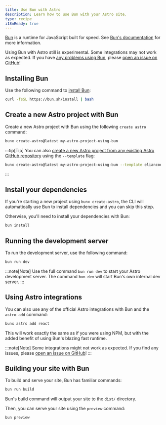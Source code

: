 ```yaml
---
title: Use Bun with Astro
description: Learn how to use Bun with your Astro site.
type: recipe
i18nReady: true
---
```


[Bun](https://bun.sh/) is a runtime for JavaScript built for speed. See [Bun's documentation](https://bun.sh/docs) for more information.

Using Bun with Astro still is experimental. Some integrations may not work as expected. If you have [any problems using Bun](https://github.com/oven-sh/bun/issues/new/choose), please [open an issue on GitHub](https://github.com/withastro/astro/issues/new/choose)!

## Installing Bun

Use the following command to [install Bun](https://bun.sh/docs/installation):


```bash
curl -fsSL https://bun.sh/install | bash
```

## Create a new Astro project with Bun

Create a new Astro project with Bun using the following `create astro` command:

```bash
bunx create-astro@latest my-astro-project-using-bun
```

:::tip[Tip]
You can also [create a new Astro project from any existing Astro GitHub repository](/en/install/auto/#starter-templates) using the `--template` flag:
```bash
bunx create-astro@latest my-astro-project-using-bun --template eliancodes/brutal
```
:::

## Install your dependencies

If you're starting a new project using `bunx create-astro`, the CLI will automatically use Bun to install dependencies and you can skip this step. 

Otherwise, you'll need to install your dependencies with Bun:

```bash
bun install
```

## Running the development server

To run the development server, use the following command:

```bash
bun run dev
```

:::note[Note]
Use the full command `bun run dev` to start your Astro development server. The command `bun dev` will start Bun's own internal dev server.
:::

## Using Astro integrations

You can also use any of the official Astro integrations with Bun and the `astro add` command:

```bash
bunx astro add react
```

This will work exactly the same as if you were using NPM, but with the added benefit of using Bun's blazing fast runtime.

:::note[Note]
Some integrations might not work as expected. If you find any issues, please [open an issue on GitHub](https://github.com/withastro/astro/issues/new/choose)!
:::

## Building your site with Bun

To build and serve your site, Bun has familiar commands:

```bash
bun run build
```

Bun's build command will output your site to the `dist/` directory.

Then, you can serve your site using the `preview` command:

```bash
bun preview
```

